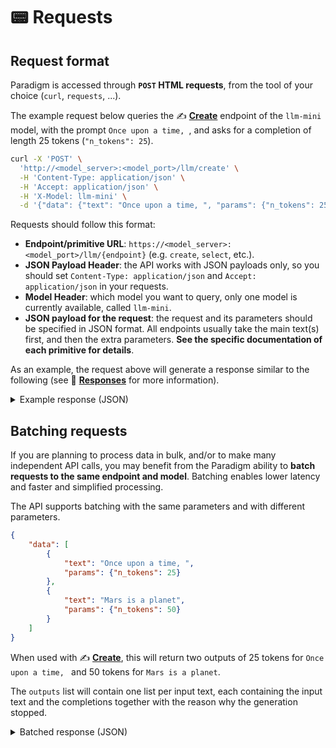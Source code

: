 ---
---


# 📟 Requests

## Request format

Paradigm is accessed through **`POST` HTML requests**, from the tool of your choice (`curl`, `requests`, ...).

The example request below queries the ✍️ **[Create](/api/endpoints/create)** endpoint of the `llm-mini` model, with
the prompt `Once upon a time, `, and asks for a completion of length 25 tokens (`"n_tokens": 25`).

```bash
curl -X 'POST' \
  'http://<model_server>:<model_port>/llm/create' \
  -H 'Content-Type: application/json' \
  -H 'Accept: application/json' \
  -H 'X-Model: llm-mini' \
  -d '{"data": {"text": "Once upon a time, ", "params": {"n_tokens": 25}}}'
```

Requests should follow this format:

-   **Endpoint/primitive URL**: `https://<model_server>:<model_port>/llm/{endpoint}` (e.g. `create`, `select`, etc.).
-   **JSON Payload Header**: the API works with JSON payloads only, so you should set `Content-Type: application/json` and `Accept: application/json` in your requests.
-   **Model Header**: which model you want to query, only one model is currently available, called `llm-mini`.
-   **JSON payload for the request**: the request and its parameters should be specified in JSON format. All endpoints usually take the main text(s) first, and then the extra parameters. **See the specific documentation of each primitive for details**.

As an example, the request above will generate a response similar to the following (see 💬 **[Responses](/api/specifications/responses)**
for more information).

<details>
<summary>Example response (JSON)</summary>

```json
{
    "request_id": "552ba721-7f1c-4c51-8108-eb8b20579721",
    "origin": "create",
    "outputs": [
        {
            "input_text": "Once upon a time, ",
            "completions": [
                {
                    "finish_reason": "length",
                    "output_text": "there was a little girl who loved to read. She read all the time. She read in the car, she read "
                }]
        }]
}
```

</details>

## Batching requests

If you are planning to process data in bulk, and/or to make many independent API calls, you may benefit from the
Paradigm ability to **batch requests to the same endpoint and model**. Batching enables lower latency and faster and simplified processing.

The API supports batching with the same parameters and with different parameters.

```json title="Batch request payload (JSON)"
{
    "data": [
        {
            "text": "Once upon a time, ",
            "params": {"n_tokens": 25}
        },
        {
            "text": "Mars is a planet",
            "params": {"n_tokens": 50}
        }
    ]
}
```

When used with ✍️ **[Create](/api/endpoints/create)**, this will return two outputs of 25 tokens for `Once upon a time, ` and 50 tokens for `Mars is a planet`.

The `outputs` list will contain one list per input text, each containing the input text and the completions together with the reason why the generation stopped.

<details>
<summary>Batched response (JSON)</summary>

```json
{
    "request_id": "2ba4b26f-99e7-4ad4-87d5-752d818e328a",
    "origin": "create",
    "outputs": [
        {
            "input_text": "Once upon a time, ",
            "completions": [
                {
                    "finish_reason": "length",
                    "output_text": "there was a little girl who was very sad. She was sad because she had no friends. She was sad because she "
                }]
        },
        {
            "input_text": "Mars is a planet",
            "completions": [
                {
                    "finish_reason": "length",
                    "output_text": " that is very close to Earth. It is the fourth planet from the sun. Mars is also known as the red planet because of its reddish color. Mars is a very cold planet. It is also very dry. Mars has a thin "
                }]
        }]
}
```

</details>
